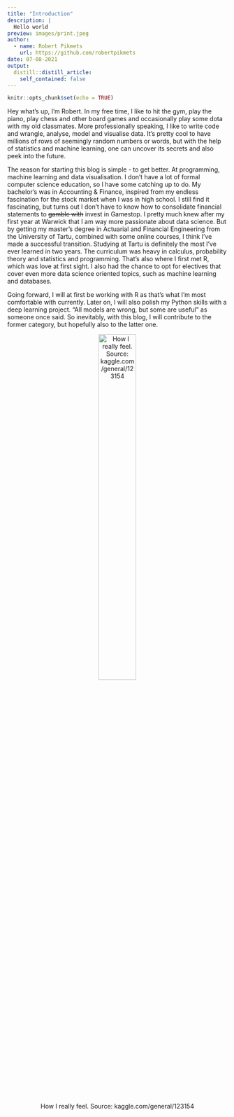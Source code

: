 ```yaml
---
title: "Introduction"
description: |
  Hello world
preview: images/print.jpeg
author:
  - name: Robert Pikmets
    url: https://github.com/robertpikmets
date: 07-08-2021
output:
  distill::distill_article:
    self_contained: false
---
```



```r
knitr::opts_chunk$set(echo = TRUE)
```

Hey what's up, I'm Robert. In my free time, I like to hit the gym, play the piano, play chess and other board games and occasionally play some dota with my old classmates. More professionally speaking, I like to write code and wrangle, analyse, model and visualise data. It's pretty cool to have millions of rows of seemingly random numbers or words, but with the help of statistics and machine learning, one can uncover its secrets and also peek into the future.

The reason for starting this blog is simple - to get better. At programming, machine learning and data visualisation. I don't have a lot of formal computer science education, so I have some catching up to do. My bachelor's was in Accounting & Finance, inspired from my endless fascination for the stock market when I was in high school. I still find it fascinating, but turns out I don't have to know how to consolidate financial statements to ~~gamble with~~ invest in Gamestop. I pretty much knew after my first year at Warwick that I am way more passionate about data science. But by getting my master's degree in Actuarial and Financial Engineering from the University of Tartu, combined with some online courses, I think I've made a successful transition. Studying at Tartu is definitely the most I've ever learned in two years. The curriculum was heavy in calculus, probability theory and statistics and programming. That's also where I first met R, which was love at first sight. I also had the chance to opt for electives that cover even more data science oriented topics, such as machine learning and databases. 


Going forward, I will at first be working with R as that's what I'm most comfortable with currently. Later on, I will also polish my Python skills with a deep learning project. "All models are wrong, but some are useful" as someone once said. So inevitably, with this blog, I will contribute to the former category, but hopefully also to the latter one.

<center>

![How I really feel. Source: kaggle.com/general/123154](images/meme.jpeg){width=45% .external}

</center>

